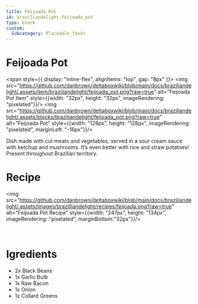 ```yaml
---
title: Feijoada Pot
id: braziliandelight:feijoada_pot
type: block
custom:
  Subcategory: Placeable_foods
---
```


# Feijoada Pot

<span style={{ display: "inline-flex", alignItems: "top", gap: "8px" }}>
  <img src="https://github.com/danbrown/deltaboxwiki/blob/main/docs/braziliandelight/.assets/item/braziliandelight/feijoada_pot.png?raw=true"
         alt="Feijoada Pot Item" style={{width: "32px", height: "32px", imageRendering: "pixelated"}}/>
  <img src="https://github.com/danbrown/deltaboxwiki/blob/main/docs/braziliandelight/.assets/blocks/braziliandelight/feijoada_pot.png?raw=true"
         alt="Feijoada Pot" style={{width: "128px", height: "128px", imageRendering: "pixelated", marginLeft: "-16px"}}/>
</span>

Dish made with cut meats and vegetables, served in a sour cream sauce with ketchup and mushrooms.
It’s even better with rice and straw potatoes!
Present throughout Brazilian territory.

# Recipe

<img src="https://github.com/danbrown/deltaboxwiki/blob/main/docs/braziliandelight/.assets/images/brazilliandelight/recipes/feijoada.png?raw=true" alt="Feijoada Pot Recipe" style={{width: "247px", height: "134px", imageRendering: "pixelated", marginBottom:"32px"}}/>

<br/>

# Igredients

- 2x Black Beans
- 1x Garlic Bulb
- 1x Raw Bacon
- 1x Onion
- 1x Collard Greens